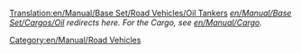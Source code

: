 [[Translation:en/Manual/Base Set/Road Vehicles/Oil Tankers]]
''[[en/Manual/Base Set/Cargos/Oil]] redirects here. For the Cargo, see [[en/Manual/Cargo]].''

{{en/Manual/Base Set/Road Vehicles/RoadVehicle|name     = Witcombe Oil Tanker
  |img      = en/Manual/Base Set/Road Vehicles/Witcombe Oil Tanker.png
  |price    = £4,510 ($9,020) 
  |speed    = 30 mph (48 km/h)
  |annual   = £421 ($842)
  |designed = 1936
  |life     = 15
  |capacity = 21,000 litres of oil
}}
{{en/Manual/Base Set/Road Vehicles/RoadVehicle|name     = Foster Oil Tanker
  |img      = en/Manual/Base Set/Road Vehicles/Foster Oil Tanker.png
  |price    = £5,740 ($11,480) 
  |speed    = 55 mph (88 km/h)
  |annual   = £787 ($1,574)
  |designed = 1973
  |life     = 15
  |capacity = 25,000 litres of oil
}}
{{en/Manual/Base Set/Road Vehicles/RoadVehicle|name     = Perry Oil Tanker
  |img      = en/Manual/Base Set/Road Vehicles/Perry Oil Tanker.png
  |price    = £6,150 ($12,300) 
  |speed    = 70 mph (112 km/h)
  |annual   = £1,125 ($2,250)
  |designed = 2005
  |life     = 15
  |capacity = 27,000 litres of oil
}}

[[Category:en/Manual/Road Vehicles]]